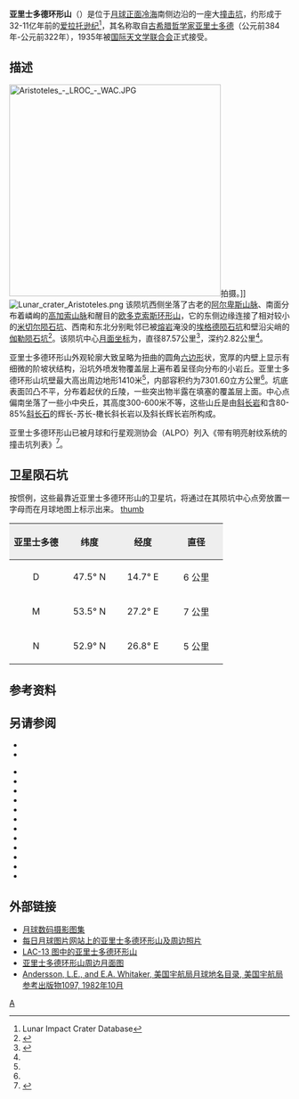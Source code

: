 {{lunar crater data |
 image=Aristoteles crater 4103 h3.jpg|
 caption=[[月球轨道器4号|月球轨道器4号]]拍摄的亚里士多德环形山和[[米切尔陨石坑|米切尔陨石坑]]（右边更小的）图像|
 latitude=50.24|
 N_or_S=N|
 longitude=17.32|
 E_or_W=E|
 diameter=87.57公里|
 depth=2.82公里|
 colong=343|
 eponym=[[亚里士多德|亚里士多德]]}}

'''亚里士多德环形山'''（{{lang-en|Aristoteles}}）是位于[[月球正面|月球正面]][[冷海|冷海]]南侧边沿的一座大[[撞击坑|撞击坑]]，约形成于32-11亿年前的[[爱拉托逊纪|爱拉托逊纪]]<ref name=LICD>Lunar Impact Crater Database</ref>，其名称取自[[古希腊|古希腊]][[哲学家|哲学家]][[亚里士多德|亚里士多德]]（公元前384年-公元前322年），1935年被[[国际天文学联合会|国际天文学联合会]]正式接受。

==描述== 
[[Image:Aristoteles_-_LROC_-_WAC.JPG|380px]]拍摄。]]
[[Image:Lunar_crater_Aristoteles.png|thumb]]
该陨坑西侧坐落了古老的[[阿尔卑斯山脉_(月球)|阿尔卑斯山脉]]、南面分布着嶙峋的[[高加索山脉_(月球)|高加索山脉]]和醒目的[[欧多克索斯环形山|欧多克索斯环形山]]，它的东侧边缘连接了相对较小的[[米切尔陨石坑|米切尔陨石坑]]、西南和东北分别毗邻已被[[熔岩|熔岩]]淹没的[[埃格德陨石坑|埃格德陨石坑]]和壁沿尖峭的[[伽勒撞击坑_(月球)|伽勒陨石坑]]<ref>{{Cite web |url=http://planetarynames.wr.usgs.gov/images/Lunar/lac_13_wac.pdf |title=Crater Aristoteles on the map LAC-13. |accessdate=2017-07-08 |archive-date=2016-12-27 |archive-url=https://web.archive.org/web/20161227121954/https://planetarynames.wr.usgs.gov/images/Lunar/lac_13_wac.pdf |dead-url=no }}</ref>。该陨坑中心[[月面坐标|月面坐标]]为{{Coord|50.24|N|17.32|E|globe:Moon|nogoogle=1|noosm=1|display=title,inline}}，直径87.57公里<ref>{{Cite web |url=http://planetarynames.wr.usgs.gov/Feature/382 |title=Directory of the International Astronomical Union |accessdate=2017-07-08 |archive-date=2018-06-24 |archive-url=https://web.archive.org/web/20180624232809/https://planetarynames.wr.usgs.gov/Feature/382 |dead-url=no }}</ref>，深约2.82公里<ref name="LICD"/>。

亚里士多德环形山外观轮廓大致呈略为扭曲的圆角[[六边形|六边形]]状，宽厚的内壁上显示有细微的阶坡状结构，沿坑外喷发物覆盖层上遍布着呈径向分布的小岩丘。亚里士多德环形山坑壁最大高出周边地形1410米<ref name="LICD"/>，内部容积约为7301.60立方公里<ref name="LICD"/>。坑底表面凹凸不平，分布着起伏的丘陵，一些突出物半露在填塞的覆盖层上面。中心点偏南坐落了一些小中央丘，其高度300-600米不等，这些山丘是由[[斜长岩|斜长岩]]和含80-85%[[斜长石|斜长石]]的辉长-苏长-橄长斜长岩以及斜长辉长岩所构成。

亚里士多德环形山已被月球和行星观测协会（ALPO）列入《带有明亮射纹系统的撞击坑列表》<ref>{{Cite web |url=http://www.zone-vx.com/alpo-rays-table.pdf |title=List of craters with a bright system of rays of the Association of Lunar and Planetary Astronomy (ALPO) |accessdate=2017-07-08 |archive-date=2016-03-04 |archive-url=https://web.archive.org/web/20160304213831/http://www.zone-vx.com/alpo-rays-table.pdf |dead-url=yes }}</ref>。

==卫星陨石坑==
按惯例，这些最靠近亚里士多德环形山的卫星坑，将通过在其陨坑中心点旁放置一字母而在月球地图上标示出来。
[[image:Aristoteles_lunar_crater_map.jpg|thumb]]

{| class="wikitable"
!width="25%" style="background:#eeeeee;" |亚里士多德
!width="25%" style="background:#eeeeee;" |纬度
!width="25%" style="background:#eeeeee;" |经度
!width="25%" style="background:#eeeeee;" |直径
|-
|align="center"|D
|align="center"|47.5° N
|align="center"|14.7° E
|align="center"|6 公里
|-
|align="center"|M
|align="center"|53.5° N
|align="center"|27.2° E
|align="center"|7 公里
|-
|align="center"|N
|align="center"|52.9° N
|align="center"|26.8° E
|align="center"|5 公里
|}{{clear}}
==参考资料==
{{reflist}}

==另请参阅==
* {{cite web
 | last = Wood
 | first = Chuck
 | date = 2007-02-27
 | url = http://www.lpod.org/?m=20070227
 | archiveurl = https://web.archive.org/web/20150704044941/http://www.lpod.org/?m=20070227
 | title = Twins - Not!
 | publisher = Lunar Photo of the Day
 | accessdate = 2007-02-27
 | archivedate = 2015-07-04
 | deadurl = yes
 }}
* {{cite web
 | last = Wood
 | first = Chuck
 | date = 2007-09-11
 | url = http://www.lpod.org/?m=20070911
 | archiveurl = https://web.archive.org/web/20150630012351/http://www.lpod.org/?m=20070911
 | title = Eating a Smaller Fry
 | publisher = Lunar Photo of the Day
 | accessdate = 2007-09-11
 | archivedate = 2015-06-30
 | deadurl = yes
 }}
{{refbegin}}
* {{cite book
  | last1 = Andersson
  | first1 = L. E.
  | last2 = Whitaker
  | first2 = E. A.
  | authorlink2 = Ewen Whitaker
  | date = 1982
  | title = [[NASA|NASA]] Catalogue of Lunar Nomenclature
  | publisher = NASA RP-1097
  | ref = harv
  }}
* {{cite web
  | last = Blue
  | first = Jennifer
  | date = July 25, 2007
  | title = Gazetteer of Planetary Nomenclature
  | publisher = [[United_States_Geological_Survey|USGS]]
  | url = http://planetarynames.wr.usgs.gov/
  | archiveurl = https://web.archive.org/web/20160331045425/http://planetarynames.wr.usgs.gov/
  | accessdate = 2007-08-05
  | archivedate = 2016-03-31
  | ref = harv
  | deadurl = yes
  }}
* {{cite book
  | last1 = Bussey
  | first1 = B.
  | authorlink1 = Ben Bussey
  | last2 = Spudis
  | first2 = P.
  | authorlink2 = Paul Spudis
  | date = 2004
  | title = The Clementine Atlas of the Moon
  | publisher = Cambridge University Press
  | location = New York
  | isbn = 978-0-521-81528-4
  | ref = harv
  }}
* {{cite book
  | last1 = Cocks
  | first1 = Elijah E.
  | last2 = Cocks
  | first2 = Josiah C.
  | date = 1995
  | title = Who's Who on the Moon: A Biographical Dictionary of Lunar Nomenclature
  | url = https://archive.org/details/isbn_9780936389271
  | publisher = Tudor Publishers
  | isbn = 978-0-936389-27-1
  | ref = harv
  }}
* {{cite web
  | last = McDowell
  | first = Jonathan
  | date = July 15, 2007
  | url = http://host.planet4589.org/astro/lunar/
  | archiveurl = https://web.archive.org/web/20150112233439/http://host.planet4589.org/astro/lunar/
  | title = Lunar Nomenclature
  | publisher = Jonathan's Space Report
  | accessdate = 2007-10-24
  | archivedate = 2015-01-12
  | ref = harv
  | deadurl = yes
  }}
* {{cite journal| last1 = Menzel| first1 = D. H.| last2 = Minnaert| first2 = M.| last3 = Levin| first3 = B.| last4 = Dollfus| first4 = A.| last5 = Bell| first5 = B.| title = Report on Lunar Nomenclature by the Working Group of Commission 17 of the IAU| doi = 10.1007/BF00171763| journal = Space Science Reviews| volume = 12| issue = 2| pages = 136–186| year = 1971| pmid = | pmc =| bibcode = 1971SSRv...12..136M| ref = harv}}
* {{cite book
  | first = Patrick
  | last = Moore
  | authorlink = Patrick Moore
  | date = 2001
  | title = On the Moon
  | url = https://archive.org/details/patrickmooreonmo00patr
  | publisher = Sterling Publishing Co
  | isbn = 978-0-304-35469-6
  | ref = harv
  }}
* {{cite book
  | first = Fred W.
  | last = Price
  | date = 1988
  | title = The Moon Observer's Handbook
  | publisher = Cambridge University Press
  | isbn = 978-0-521-33500-3
  | ref = harv
  }}
* {{cite book
  | last = Rükl
  | first = Antonín
  | authorlink = Antonín Rükl
  | date = 1990
  | title = Atlas of the Moon
  | publisher = Kalmbach Books
  | isbn = 978-0-913135-17-4
  | ref = harv
  }}
* {{cite book
  | last = Webb
  | first = Rev. T. W.
  | authorlink = Thomas William Webb
  | date = 1962
  | title = Celestial Objects for Common Telescopes
  | url = https://archive.org/details/celestialobjects00webb
  | edition = 6th revised
  | publisher = Dover
  | isbn = 978-0-486-20917-3
  | ref = harv
  }}
* {{cite book
  | first = Ewen A.
  | last = Whitaker
  | authorlink = Ewen Whitaker
  | date = 1999
  | title = Mapping and Naming the Moon
  | publisher = Cambridge University Press
  | isbn = 978-0-521-62248-6
  | ref = harv
  }}
* {{cite book
  | first = Peter T.
  | last = Wlasuk
  | date = 2000
  | title = Observing the Moon
  | publisher = Springer
  | isbn = 978-1-85233-193-1
  | ref = harv
 }}
{{refend}}

==外部链接==
* [http://www.lpi.usra.edu/resources/lunar_orbiter/bin/srch_nam.shtml?Aristoteles%7C0 月球数码摄影图集]{{Wayback|url=http://www.lpi.usra.edu/resources/lunar_orbiter/bin/srch_nam.shtml?Aristoteles%7C0 |date=20170824134802 }}
* [https://web.archive.org/web/20140714195328/http://www.lpod.org/coppermine/thumbnails.php?album=search&type=full&search=Aristoteles 每日月球图片网站上的亚里士多德环形山及周边照片]
* [http://www.lpi.usra.edu/resources/mapcatalog/LAC/lac13/  LAC-13 图中的亚里士多德环形山]{{Wayback|url=http://www.lpi.usra.edu/resources/mapcatalog/LAC/lac13/ |date=20170728212450 }}
* [http://www.lpi.usra.edu/resources/mapcatalog/usgs/I725/ 亚里士多德环形山周边月面图]{{Wayback|url=http://www.lpi.usra.edu/resources/mapcatalog/usgs/I725/ |date=20180530171123 }}
* [http://planet4589.org/astro/lunar/RP-1097.pdf Andersson, L.E., and E.A. Whitaker, 美国宇航局月球地名目录, 美国宇航局参考出版物1097, 1982年10月]{{Wayback|url=http://planet4589.org/astro/lunar/RP-1097.pdf |date=20141006125838 }}

[[Category:月球环形山|A]]
{{月球环形山 (A-B)}}